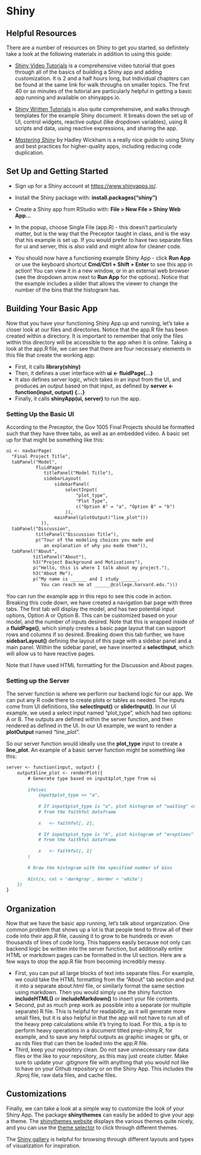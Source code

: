 # Shiny

<!-- Advanced students should combine simply Shiny with a package, as in [Shiny Apps as Packages](https://rtask.thinkr.fr/blog/building-a-shiny-app-as-a-package/). -->

<!-- Might also make more use of Mastery Shiny. Build this appendix around that book. -->

## Helpful Resources

There are a number of resources on Shiny to get you started, so definitely take a look at the following materials in addition to using this guide:

- [Shiny Video Tutorials](https://shiny.rstudio.com/tutorial/) is a comprehensive video tutorial that goes through all of the basics of building a Shiny app and adding customization. It is 2 and a half hours long, but individual chapters can be found at the same link for walk throughs on smaller topics. The first 40 or so minutes of the tutorial are particularly helpful in getting a basic app running and available on shinyapps.io. 
  
- [Shiny Written Tutorials](https://shiny.rstudio.com/tutorial/written-tutorial/lesson1/) is also quite comprehensive, and walks through templates for the example Shiny document. It breaks down the set up of UI, control widgets, reactive output (like dropdown variables), using R scripts and data, using reactive expressions, and sharing the app.
  
- [*Mastering Shiny*](https://mastering-shiny.org/) by Hadley Wickham is a really nice guide to using Shiny and best practices for higher-quality apps, including reducing code duplication.


## Set Up and Getting Started

- Sign up for a Shiny account at [https://www.shinyapps.io/](https://www.shinyapps.io/).
  
- Install the Shiny package with: **install.packages("shiny")**
  
- Create a Shiny app from RStudio with: **File > New File > Shiny Web App...**
  
- In the popup, choose Single File (app.R) - this doesn't particularly matter, but is the way that the Preceptor taught in class, and is the way that his example is set up. If you would prefer to have two separate files for ui and server, this is also valid and might allow for cleaner code. 
  
- You should now have a functioning example Shiny App - click **Run App** or use the keyboard shortcut **Cmd/Ctrl + Shift + Enter** to see this app in action! You can view it in a new window, or in an external web browser (see the dropdown arrow next to **Run App** for the options). Notice that the example includes a slider that allows the viewer to change the number of the bins that the histogram has.

## Building Your Basic App

Now that you have your functioning Shiny App up and running, let's take a closer look at our files and directories. Notice that the app.R file has been created within a directory. It is important to remember that only the files within this directory will be accessible to the app when it is online. Taking a look at the app.R file, we can see that there are four necessary elements in this file that create the working app:


- First, it calls **library(shiny)**
- Then, it defines a user interface with **ui <- fluidPage(...)**
- It also defines server logic, which takes in an input from the UI, and produces an output based on that input, as defined by **server <- function(input, output) \{...\}**
- Finally, it calls **shinyApp(ui, server)** to run the app.


### Setting Up the Basic UI

According to the Preceptor, the Gov 1005 Final Projects should be formatted such that they have three tabs, as well as an embedded video. A basic set up for that might be something like this:
````markdown
ui <- navbarPage(
  "Final Project Title",
  tabPanel("Model",
           fluidPage(
              titlePanel("Model Title"),
              sidebarLayout(
                  sidebarPanel(
                      selectInput(
                          "plot_type",
                          "Plot Type",
                          c("Option A" = "a", "Option B" = "b")
                      )),
                  mainPanel(plotOutput("line_plot")))
             )),
  tabPanel("Discussion",
           titlePanel("Discussion Title"),
           p("Tour of the modeling choices you made and 
              an explanation of why you made them")),
  tabPanel("About", 
          titlePanel("About"),
          h3("Project Background and Motivations"),
          p("Hello, this is where I talk about my project."),
          h3("About Me"),
          p("My name is ______ and I study ______. 
             You can reach me at ______@college.harvard.edu.")))
````

You can run the example app in this repo to see this code in action. Breaking this code down, we have created a navigation bar page with three tabs. The first tab will display the model, and has two potential input options, Option A or Option B. This can be customized based on your model, and the number of inputs desired. Note that this is wrapped inside of a **fluidPage()**, which simply creates a basic page layout that can support rows and columns if so desired. Breaking down this tab further, we have **sidebarLayout()** defining the layout of this page with a sidebar panel and a main panel. Within the sidebar panel, we have inserted a **selectInput**, which will allow us to have reactive pages.

Note that I have used HTML formatting for the Discussion and About pages.

### Setting up the Server

The server function is where we perform our backend logic for our app. We can put any R code there to create plots or tables as needed. The inputs come from UI definitions, like **selectInput()** or **sliderInput()**. In our UI example, we used a select input named "plot_type", which had two options: A or B. The outputs are defined within the server function, and then rendered as defined in the UI. In our UI example, we want to render a **plotOutput** named "line_plot".

So our server function would ideally use the **plot_type** input to create a **line_plot**. An example of a basic server function might be something like this:

````markdown
server <- function(input, output) {
    output$line_plot <- renderPlot({
        # Generate type based on input$plot_type from ui
        
        ifelse(
            input$plot_type == "a",
            
            # If input$plot_type is "a", plot histogram of "waiting" column 
            # from the faithful dataframe
            
            x   <- faithful[, 2],
            
            # If input$plot_type is "b", plot histogram of "eruptions" column
            # from the faithful dataframe
            
            x   <- faithful[, 1]
        )
        
        # Draw the histogram with the specified number of bins
        
        hist(x, col = 'darkgray', border = 'white')
    })
}
````

## Organization
Now that we have the basic app running, let's talk about organization. One common problem that shows up a lot is that people tend to throw all of their code into their app.R file, causing it to grow to be hundreds or even thousands of lines of code long. This happens easily because not only can backend logic be written into the server function, but additionally entire HTML or markdown pages can be formatted in the UI section. Here are a few ways to stop the app.R file from becoming incredibly messy.

- First, you can put all large blocks of text into separate files. For example, we could take the HTML formatting from the "About" tab section and put it into a separate about.html file, or similarly format the same section using markdown. Then you would simply use the shiny function **includeHTML()** or **includeMarkdown()** to insert your file contents. 
- Second, put as much prep work as possible into a separate (or multiple separate) R file. This is helpful for readability, as it will generate more small files, but it is also helpful in that the app will not have to run all of the heavy prep calculations while it's trying to load. For this, a tip is to perform heavy operations in a document titled prep-shiny.R, for example, and to save any helpful outputs as graphic images or gifs, or as rds files that can then be loaded into the app.R file. 
- Third, keep your repository clean. Do not save unneccessary raw data files or the like to your repository, as this may just create clutter. Make sure to update your .gitignore file with anything that you would not like to have on your Github repository or on the Shiny App. This includes the .Rproj file, raw data files, and cache files.


## Customizations

Finally, we can take a look at a simple way to customize the look of your Shiny App. The package **shinythemes** can easily be added to give your app a theme. The [shinythemes website](http://rstudio.github.io/shinythemes/) displays the various themes quite nicely, and you can use the [theme selector](https://shiny.rstudio.com/gallery/shiny-theme-selector.html) to click through different themes.

The [Shiny gallery](https://shiny.rstudio.com/gallery/) is helpful for browsing through different layouts and types of visualization for inspiration.
